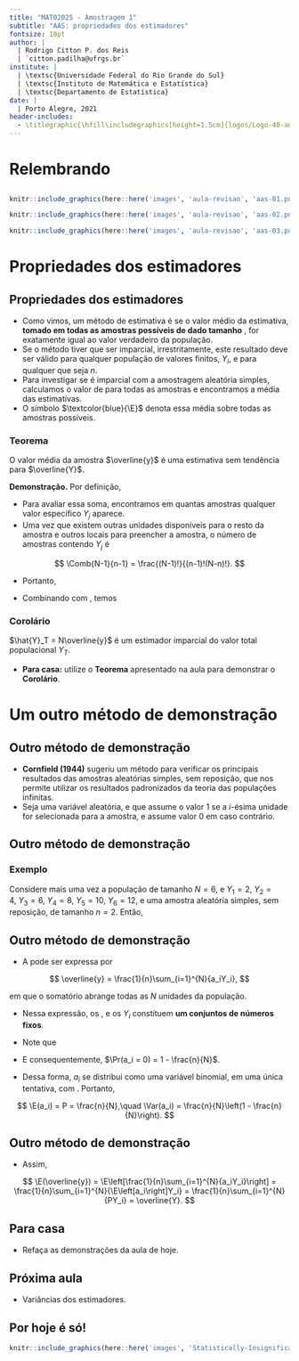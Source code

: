 ```yaml
---
title: "MAT02025 - Amostragem 1"
subtitle: "AAS: propriedades dos estimadores"
fontsize: 10pt
author: |
  | Rodrigo Citton P. dos Reis
  | `citton.padilha@ufrgs.br`
institute: |
  | \textsc{Universidade Federal do Rio Grande do Sul}
  | \textsc{Instituto de Matemática e Estatística}
  | \textsc{Departamento de Estatística}
date: |
  | Porto Alegre, 2021
header-includes:
  - \titlegraphic{\hfill\includegraphics[height=1.5cm]{logos/Logo-40-anos-estatistica.png}}
---
```


# Relembrando

## {.allowframebreaks}

```r

knitr::include_graphics(here::here('images', 'aula-revisao', 'aas-01.png'))

```

\framebreak

```r

knitr::include_graphics(here::here('images', 'aula-revisao', 'aas-02.png'))

```

\framebreak

```r

knitr::include_graphics(here::here('images', 'aula-revisao', 'aas-03.png'))

```

# Propriedades dos estimadores

## Propriedades dos estimadores {.allowframebreaks}

- Como vimos, um método de estimativa é \structure{imparcial (não viciado, não enviesado, não tendencioso)}  se o valor médio da estimativa, __tomado em todas as amostras possíveis de dado tamanho__ \structure{$n$}, for exatamente igual ao valor verdadeiro da população. 
- Se o método tiver que ser imparcial, irrestritamente, este resultado deve ser válido para qualquer população de valores finitos, $Y_i$, e para qualquer que seja $n$.
- Para investigar se \structure{$\overline{y}$} é imparcial com a amostragem aleatória simples, calculamos o valor de \structure{$\overline{y}$} para todas as amostras \structure{$_NC_n$} e encontramos a média das estimativas.
- O símbolo $\textcolor{blue}{\E}$ denota essa média sobre todas as amostras possíveis.

\framebreak

::: {.block}

### Teorema

O valor média da amostra $\overline{y}$ é uma estimativa sem tendência para $\overline{Y}$.

:::

\framebreak

__Demonstração.__ Por definição,

\footnotesize

\begin{align} 
\label{vies1}
\E(\overline{y}) &= \sum_{j=1}^{\Comb{N}{n}}{\left[\overline{y}_i\times\pi_i\right]} \nonumber\\
 &= \sum_{j=1}^{\Comb{N}{n}}{\left[\overline{y}_i\times \frac{1}{\Comb{N}{n}}\right]}\ \textcolor{red}{(\pi_i = 1/{\Comb{N}{n}})} \nonumber\\
 &= \frac{1}{N!/[n!(N - n)!]}\sum_{j=1}^{\Comb{N}{n}}{\left[\frac{1}{n}\sum_{j = 1}^n{Y_j(i)}\right]} \nonumber\\
 &= \frac{1}{n[N!/n!(N - n)!]}\textcolor{red}{\sum_{j=1}^{\Comb{N}{n}}{[Y_1(i) + Y_2(i) + \ldots + Y_n(i)]}}.
\end{align} 

\framebreak

\normalsize

- Para avaliar essa soma, encontramos em quantas amostras qualquer valor específico $Y_j$ aparece.
- Uma vez que existem \structure{$(N -1)$} outras unidades disponíveis para o resto da amostra e \structure{$(n -1)$} outros locais para preencher a amostra, o número de amostras contendo $Y_j$ é

$$
\Comb{N-1}{n-1} = \frac{(N-1)!}{(n-1)!(N-n)!}.
$$

\framebreak

- Portanto,

\footnotesize

\begin{align} 
\label{vies2}
\textcolor{red}{\sum_{j=1}^{\Comb{N}{n}}{[Y_1(i) + Y_2(i) + \ldots + Y_n(i)]}} &= \Comb{N-1}{n-1}\times Y_1 + \Comb{N-1}{n-1}\times Y_2 + \ldots \Comb{N-1}{n-1}\times Y_N \nonumber\\
&= \Comb{N-1}{n-1}\times (Y_1 + Y_2 + \ldots + Y_N) \nonumber\\
&= \Comb{N-1}{n-1}\times \sum_{j=1}^N{Y_j} \nonumber\\
&= \frac{(N-1)!}{(n-1)!(N-n)!}\times \sum_{j=1}^N{Y_j}.
\end{align} 

\framebreak

\normalsize

- Combinando \eqref{vies2} com \eqref{vies1}, temos

\begin{align} 
\label{vies3}
\textcolor{red}{\E(\overline{y})} &= \frac{n!(N - n)!}{nN!}\times\frac{(N-1)!}{(n-1)!(N-n)!}\times \sum_{j=1}^N{Y_j} \nonumber\\
&= \frac{n(n-1)!(N - n)!}{nN(N-1)!}\times\frac{(N-1)!}{(n-1)!(N-n)!}\times \sum_{j=1}^N{Y_j} \nonumber\\
&= \frac{1}{N}\sum_{j=1}^N{Y_j} = \textcolor{red}{\overline{Y}}.
\end{align} 

\framebreak

::: {.block}

### Corolário

$\hat{Y}_T = N\overline{y}$ é um estimador imparcial do valor total populacional $Y_T$.

:::

- __Para casa:__ utilize o __Teorema__ apresentado na aula para demonstrar o __Corolário__.

# Um outro método de demonstração

## Outro método de demonstração {.allowframebreaks}

- __Cornfield (1944)__\footnote{Cornfield, J. (1944). \emph{On Samples from Finite Populations}. Journal of the American Statistical Association, 39(226), 236.} sugeriu um método para verificar os principais resultados das amostras aleatórias simples, sem reposição, que nos permite utilizar os resultados padronizados da teoria das populações infinitas.
- Seja \structure{$a_i$} uma variável aleatória, e que assume o valor $1$ se a $i$-ésima unidade for selecionada para a amostra, e assume valor $0$ em caso contrário\footnote{Alguns autores utilizam a notação $Y_i = a_iY_i^{obs} + (1 - a_i)Y_i^{aus}$, em que $obs$ e $aus$ represetam {\bf observado} e {\bf ausente}, respectivamente.}.

## Outro método de demonstração {.allowframebreaks}

### Exemplo

Considere mais uma vez a população de tamanho $N = 6$, e $Y_1 = 2,\ Y_2 = 4,\ Y_3 = 6,\ Y_4 = 8,\ Y_5 = 10,\ Y_6 = 12$, e uma amostra aleatória simples, sem reposição, de tamanho $n = 2$. Então,

\begin{table}[]
\begin{tabular}{ccccccccc}
\hline
         &               &           & \multicolumn{6}{c}{Indicadores de seleção}                      \\ \cline{4-9} 
Sorteio  & Probabilidade & Amostra   & $a_1$    & $a_2$    & $a_3$    & $a_4$    & $a_5$    & $a_6$    \\
1        & $1/15$        & $(2,4)$   & 1        & 1        & 0        & 0        & 0        & 0        \\
2        & $1/15$        & $(2,6)$   & 1        & 0        & 1        & 0        & 0        & 0        \\
$\vdots$ & $\vdots$      & $\vdots$  & $\vdots$ & $\vdots$ & $\vdots$ & $\vdots$ & $\vdots$ & $\vdots$ \\
15       & $1/15$        & $(10,12)$ & 0        & 0        & 0        & 0        & 1        & 1        \\ \hline
\end{tabular}
\end{table}

## Outro método de demonstração {.allowframebreaks}

- A \structure{média amostral} pode ser expressa por

$$
\overline{y} = \frac{1}{n}\sum_{i=1}^{N}{a_iY_i},
$$

em que o somatório abrange todas as $N$ unidades da população.

\framebreak

- Nessa expressão, os \structure{$a_i$ são variáveis aleatórias}, e os $Y_i$ constituem __um conjuntos de números fixos__.

- Note que

\begin{align*}
\Pr(a_i = 1) &= \frac{\# \mbox{amostras que incluem o i-ésimo elemento}}{\# \mbox{amostras que que podem ser sorteadas}}\\
&= \frac{\Comb{N-1}{n-1}}{\Comb{N}{n}} \\
&= \frac{(N-1)!}{(n-1)!(N-n)!}\times\frac{n!(N-n)!}{N!} = \frac{n}{N}.
\end{align*}

- E consequentemente, $\Pr(a_i = 0) = 1 - \frac{n}{N}$.

\framebreak

- Dessa forma, $a_i$ se distribui como uma variável binomial, em uma única tentativa\footnote{Ou seja, uma variável com distribuição Bernoulli.}, com \structure{$P = n/N$}. Portanto,

$$
\E(a_i) = P = \frac{n}{N},\quad \Var(a_i) = \frac{n}{N}\left(1 - \frac{n}{N}\right).
$$

## Outro método de demonstração {.allowframebreaks}

- Assim,

\footnotesize

$$
\E(\overline{y}) = \E\left[\frac{1}{n}\sum_{i=1}^{N}{a_iY_i}\right] = \frac{1}{n}\sum_{i=1}^{N}{\E\left[a_i\right]Y_i} = \frac{1}{n}\sum_{i=1}^{N}{PY_i}  = \overline{Y}.
$$

## Para casa

- Refaça as demonstrações da aula de hoje.

## Próxima aula

- Variâncias dos estimadores.

## Por hoje é só!

\begin{center}
{\bf Bons estudos!}
\end{center}

```r

knitr::include_graphics(here::here('images', 'Statistically-Insignificant-mickey.jpg'))

```

